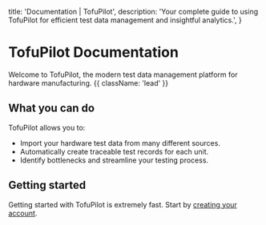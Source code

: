 
  title: 'Documentation | TofuPilot',
  description:
    'Your complete guide to using TofuPilot for efficient test data management and insightful analytics.',
}


<HeroPattern />

# TofuPilot Documentation

Welcome to TofuPilot, the modern test data management platform for hardware manufacturing. {{ className: 'lead' }}

## What you can do

TofuPilot allows you to:

- Import your hardware test data from many different sources.
- Automatically create traceable test records for each unit.
- Identify bottlenecks and streamline your testing process.

## Getting started

Getting started with TofuPilot is extremely fast. Start by [creating your account](https://www.tofupilot.com/auth/signup).
